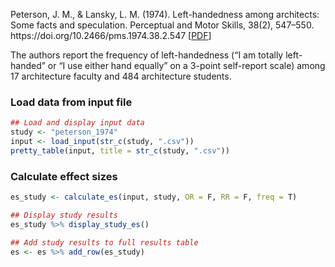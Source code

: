 Peterson, J. M., & Lansky, L. M. (1974). Left-handedness among architects: Some facts and speculation. Perceptual and Motor Skills, 38(2), 547–550. https://doi.org/10.2466/pms.1974.38.2.547 [[PDF](https://drive.google.com/file/d/1mG_iJb9dJr9G6D33oClpveDlmCUyV4FA/view?usp=sharing)]

The authors report the frequency of left-handedness ("I am totally left-handed" or "I use either hand equally" on a 3-point self-report scale) among 17 architecture faculty and 484 architecture students.

### Load data from input file
```r
## Load and display input data
study <- "peterson_1974"
input <- load_input(str_c(study, ".csv"))
pretty_table(input, title = str_c(study, ".csv"))
```

### Calculate effect sizes
```r
es_study <- calculate_es(input, study, OR = F, RR = F, freq = T)
```
```r
## Display study results
es_study %>% display_study_es()

## Add study results to full results table
es <- es %>% add_row(es_study)
```
